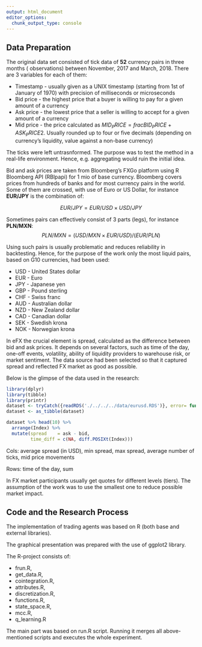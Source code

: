 ```yaml
---
output: html_document
editor_options: 
  chunk_output_type: console
---
```

## Data Preparation

The original data set consisted of tick data of **52** currency pairs in three months
( observations) between November, 2017 and March, 2018. There are 3 variables for each of them:

* Timestamp - usually given as a UNIX timestamp (starting from 1st of January of 1970) with precision of milliseconds or microseconds
* Bid price - the highest price that a buyer is willing to pay for a given amount of a currency
* Ask price - the lowest price that a seller is willing to accept for a given amount of a currency
* Mid price - the price calculated as $MID_PRICE = frac{BID_PRICE + ASK_PRICE}{2}$. Usually rounded up to four or five decimals (depending on currency's liquidity, value against a non-base currency)



The ticks were left untrasnformed. The purpose was to test the method in a real-life environment. Hence, e.g. aggregating would ruin the initial idea.

Bid and ask prices are taken from Bloomberg's FXGo platform using R Bloomberg API (RBlpapi) for 1 mio of base currency.
Bloomberg covers prices from hundreds of banks and for most currency pairs in the world. Some of them are crossed, with use of Euro or US Dollar, for instance **EUR/JPY** is the combination of:

$$EUR/JPY = EUR/USD\times USD/JPY$$

Sometimes pairs can effectively consist of 3 parts (legs), for instance **PLN/MXN**:
$$PLN/MXN = (USD/MXN\times EUR/USD)/(EUR/PLN)$$

Using such pairs is usually problematic and reduces reliability in backtesting. Hence, for the purpose of the work only the most liquid pairs, based on G10 currencies, had been used:

* USD - United States dollar
* EUR - Euro
* JPY - Japanese yen
* GBP - Pound sterling
* CHF - Swiss franc
* AUD - Australian dollar
* NZD - New Zealand dollar
* CAD - Canadian dollar
* SEK - Swedish krona
* NOK - Norwegian krona

In eFX the crucial element is spread, calculated as the difference between bid and ask prices. It depends on several factors, such as time of the day, one-off events, volatility, ability of liquidity providers to warehouse risk, or market sentiment. The data source had been selected so that it captured spread and reflected FX market as good as possible.

Below is the glimpse of the data used in the research:


```r
library(dplyr)
library(tibble)
library(printr)
dataset <- tryCatch({readRDS('./../../../data/eurusd.RDS')}, error= function(x) getwd())
dataset <- as_tibble(dataset)

```

```r
dataset %>% head(10) %>% 
  arrange(Index) %>% 
  mutate(spread    = ask - bid,
         time_diff = c(NA, diff.POSIXt(Index)))


```


Cols: average spread (in USD), min spread, max spread, average number of ticks, mid price movements 

Rows: time of the day, sum

In FX market participants usually get quotes for different levels (tiers). The assumption of the work was to use the smallest one to reduce possible market impact.

## Code and the Research Process

The implementation of trading agents was based on R (both base and external libraries).

The graphical presentation was prepared with the use of ggplot2 library. 


The R-project consists of:

* frun.R, 
* get_data.R, 
* cointegration.R, 
* attributes.R, 
* discretization.R,
* functions.R, 
* state_space.R, 
* mcc.R, 
* q_learning.R



The main part was based on run.R script. Running it merges all above-mentioned scripts and executes the whole experiment. 
